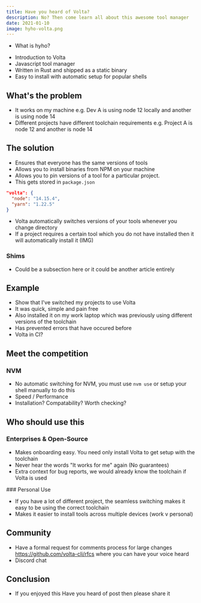 ```yaml
---
title: Have you heard of Volta?
description: No? Then come learn all about this awesome tool manager
date: 2021-01-10
image: hyho-volta.png
---
```


- What is hyho?

<RepoCard />

- Introduction to Volta
- Javascript tool manager
- Written in Rust and shipped as a static binary
- Easy to install with automatic setup for popular shells

## What's the problem

- It works on my machine e.g. Dev A is using node 12 locally and another is using node 14
- Different projects have different toolchain requirements e.g. Project A is node 12 and another is node 14

## The solution

- Ensures that everyone has the same versions of tools
- Allows you to install binaries from NPM on your machine
- Allows you to pin versions of a tool for a particular project.
- This gets stored in `package.json`

```json
"volta": {
  "node": "14.15.4",
  "yarn": "1.22.5"
}
```

- Volta automatically switches versions of your tools whenever you change directory
- If a project requires a certain tool which you do not have installed then it will automatically install it (IMG)

### Shims

* Could be a subsection here or it could be another article entirely

## Example

- Show that I've switched my projects to use Volta
- It was quick, simple and pain free
- Also installed it on my work laptop which was previously using different versions of the toolchain
- Has prevented errors that have occured before
- Volta in CI?

## Meet the competition

### NVM

- No automatic switching for NVM, you must use `nvm use` or setup your shell manually to do this
- Speed / Performance
- Installation? Compatability? Worth checking?

## Who should use this

### Enterprises & Open-Source

- Makes onboarding easy. You need only install Volta to get setup with the toolchain
- Never hear the words "It works for me" again (No guarantees)
- Extra context for bug reports, we would already know the toolchain if Volta is used

### Personal Use

- If you have a lot of different project, the seamless switching makes it easy to be using the correct toolchain
- Makes it easier to install tools across multiple devices (work v personal)

## Community

- Have a formal request for comments process for large changes https://github.com/volta-cli/rfcs where you can have your voice heard
- Discord chat

## Conclusion

- If you enjoyed this Have you heard of post then please share it